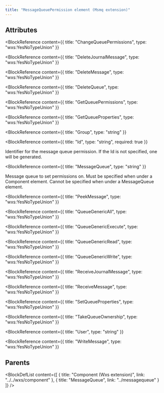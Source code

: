 ```yaml
---
title: "MessageQueuePermission element (Msmq extension)"
---
```






## Attributes

<BlockWrapper>

  <BlockReference
    content={{
      title: "ChangeQueuePermissions",
      type: "wxs:YesNoTypeUnion"
    }}
  >
  
  </BlockReference>

  <BlockReference
    content={{
      title: "DeleteJournalMessage",
      type: "wxs:YesNoTypeUnion"
    }}
  >
  
  </BlockReference>

  <BlockReference
    content={{
      title: "DeleteMessage",
      type: "wxs:YesNoTypeUnion"
    }}
  >
  
  </BlockReference>

  <BlockReference
    content={{
      title: "DeleteQueue",
      type: "wxs:YesNoTypeUnion"
    }}
  >
  
  </BlockReference>

  <BlockReference
    content={{
      title: "GetQueuePermissions",
      type: "wxs:YesNoTypeUnion"
    }}
  >
  
  </BlockReference>

  <BlockReference
    content={{
      title: "GetQueueProperties",
      type: "wxs:YesNoTypeUnion"
    }}
  >
  
  </BlockReference>

  <BlockReference
    content={{
      title: "Group",
      type: "string"
    }}
  >
  
  </BlockReference>

  <BlockReference
    content={{
      title: "Id",
      type: "string",
      required: true
    }}
  >
  Identifier for the message queue permission. If the Id is not specified, one will be generated.
  </BlockReference>

  <BlockReference
    content={{
      title: "MessageQueue",
      type: "string"
    }}
  >
  Message queue to set permissions on. Must be specified when under a Component element. Cannot be specified when under a MessageQueue element.
  </BlockReference>

  <BlockReference
    content={{
      title: "PeekMessage",
      type: "wxs:YesNoTypeUnion"
    }}
  >
  
  </BlockReference>

  <BlockReference
    content={{
      title: "QueueGenericAll",
      type: "wxs:YesNoTypeUnion"
    }}
  >
  
  </BlockReference>

  <BlockReference
    content={{
      title: "QueueGenericExecute",
      type: "wxs:YesNoTypeUnion"
    }}
  >
  
  </BlockReference>

  <BlockReference
    content={{
      title: "QueueGenericRead",
      type: "wxs:YesNoTypeUnion"
    }}
  >
  
  </BlockReference>

  <BlockReference
    content={{
      title: "QueueGenericWrite",
      type: "wxs:YesNoTypeUnion"
    }}
  >
  
  </BlockReference>

  <BlockReference
    content={{
      title: "ReceiveJournalMessage",
      type: "wxs:YesNoTypeUnion"
    }}
  >
  
  </BlockReference>

  <BlockReference
    content={{
      title: "ReceiveMessage",
      type: "wxs:YesNoTypeUnion"
    }}
  >
  
  </BlockReference>

  <BlockReference
    content={{
      title: "SetQueueProperties",
      type: "wxs:YesNoTypeUnion"
    }}
  >
  
  </BlockReference>

  <BlockReference
    content={{
      title: "TakeQueueOwnership",
      type: "wxs:YesNoTypeUnion"
    }}
  >
  
  </BlockReference>

  <BlockReference
    content={{
      title: "User",
      type: "string"
    }}
  >
  
  </BlockReference>

  <BlockReference
    content={{
      title: "WriteMessage",
      type: "wxs:YesNoTypeUnion"
    }}
  >
  
  </BlockReference>

</BlockWrapper>


## Parents

<BlockDefList content={[
    {
      title: "Component (Wxs extension)",
      link: "../../wxs/component"
    },
    {
      title: "MessageQueue",
      link: "../messagequeue"
    }
  ]}
/>